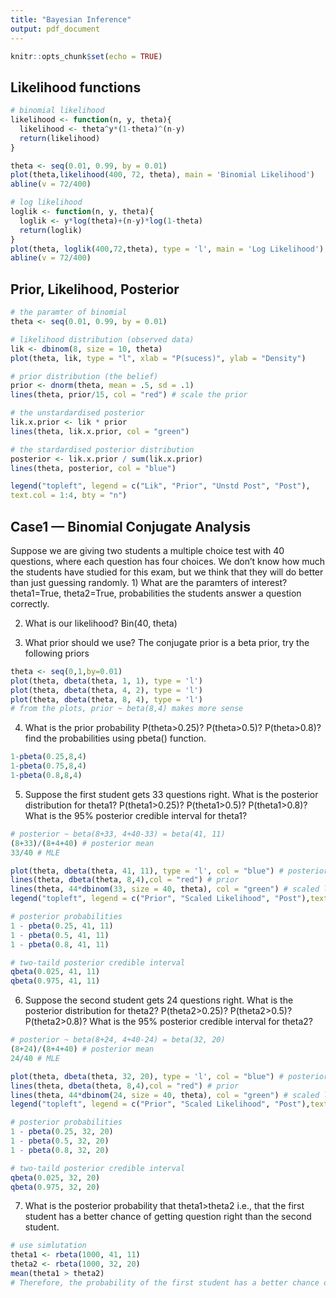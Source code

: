 ```yaml
---
title: "Bayesian Inference"
output: pdf_document
---
```


```r
knitr::opts_chunk$set(echo = TRUE)
```

## Likelihood functions
```r
# binomial likelihood
likelihood <- function(n, y, theta){
  likelihood <- theta^y*(1-theta)^(n-y)
  return(likelihood)
}

theta <- seq(0.01, 0.99, by = 0.01)
plot(theta,likelihood(400, 72, theta), main = 'Binomial Likelihood')
abline(v = 72/400)

# log likelihood
loglik <- function(n, y, theta){
  loglik <- y*log(theta)+(n-y)*log(1-theta)
  return(loglik)
}
plot(theta, loglik(400,72,theta), type = 'l', main = 'Log Likelihood')
abline(v = 72/400)
```

## Prior, Likelihood, Posterior
```r
# the paramter of binomial
theta <- seq(0.01, 0.99, by = 0.01)

# likelihood distribution (observed data)
lik <- dbinom(8, size = 10, theta)
plot(theta, lik, type = "l", xlab = "P(sucess)", ylab = "Density")

# prior distribution (the belief)
prior <- dnorm(theta, mean = .5, sd = .1)
lines(theta, prior/15, col = "red") # scale the prior

# the unstardardised posterior
lik.x.prior <- lik * prior
lines(theta, lik.x.prior, col = "green")

# the stardardised posterior distribution
posterior <- lik.x.prior / sum(lik.x.prior)
lines(theta, posterior, col = "blue")

legend("topleft", legend = c("Lik", "Prior", "Unstd Post", "Post"),
text.col = 1:4, bty = "n")

```

## Case1 --- Binomial Conjugate Analysis
Suppose we are giving two students a multiple choice test with 40 questions, where each question has four choices. We don't know how much the students have studied for this exam, but we think that they will do better than just guessing randomly. 
1) What are the paramters of interest?
theta1=True, theta2=True, probabilities the students answer a question correctly. 

2) What is our likelihood?
Bin(40, theta)

3) What prior should we use?
The conjugate prior is a beta prior, try the following priors
```r
theta <- seq(0,1,by=0.01)
plot(theta, dbeta(theta, 1, 1), type = 'l')
plot(theta, dbeta(theta, 4, 2), type = 'l')
plot(theta, dbeta(theta, 8, 4), type = 'l')
# from the plots, prior ~ beta(8,4) makes more sense

```

4) What is the prior probability P(theta>0.25)? P(theta>0.5)? P(theta>0.8)?
find the probabilities using pbeta() function. 
```r
1-pbeta(0.25,8,4)
1-pbeta(0.75,8,4)
1-pbeta(0.8,8,4)
```

5) Suppose the first student gets 33 questions right. What is the posterior distribution for theta1? P(theta1>0.25)? P(theta1>0.5)? P(theta1>0.8)? What is the 95% posterior credible interval for theta1?
```r
# posterior ~ beta(8+33, 4+40-33) = beta(41, 11)
(8+33)/(8+4+40) # posterior mean
33/40 # MLE

plot(theta, dbeta(theta, 41, 11), type = 'l', col = "blue") # posterior
lines(theta, dbeta(theta, 8,4),col = "red") # prior
lines(theta, 44*dbinom(33, size = 40, theta), col = "green") # scaled likelihood (observed) 
legend("topleft", legend = c("Prior", "Scaled Likelihood", "Post"),text.col = 2:4, bty = "n")

# posterior probabilities
1 - pbeta(0.25, 41, 11)
1 - pbeta(0.5, 41, 11)
1 - pbeta(0.8, 41, 11)

# two-taild posterior credible interval
qbeta(0.025, 41, 11)
qbeta(0.975, 41, 11)
```

6) Suppose the second student gets 24 questions right. What is the posterior distribution for theta2? P(theta2>0.25)? P(theta2>0.5)? P(theta2>0.8)? What is the 95% posterior credible interval for theta2?
```r
# posterior ~ beta(8+24, 4+40-24) = beta(32, 20)
(8+24)/(8+4+40) # posterior mean
24/40 # MLE

plot(theta, dbeta(theta, 32, 20), type = 'l', col = "blue") # posterior
lines(theta, dbeta(theta, 8,4),col = "red") # prior
lines(theta, 44*dbinom(24, size = 40, theta), col = "green") # scaled likelihood (observed) 
legend("topleft", legend = c("Prior", "Scaled Likelihood", "Post"),text.col = 2:4, bty = "n")

# posterior probabilities
1 - pbeta(0.25, 32, 20)
1 - pbeta(0.5, 32, 20)
1 - pbeta(0.8, 32, 20)

# two-taild posterior credible interval
qbeta(0.025, 32, 20)
qbeta(0.975, 32, 20)
```

7) What is the posterior probability that theta1>theta2 i.e., that the first student has a better chance of getting question right than the second student. 
```r
# use simlutation
theta1 <- rbeta(1000, 41, 11)
theta2 <- rbeta(1000, 32, 20)
mean(theta1 > theta2)
# Therefore, the probability of the first student has a better chance of getting question right than the second student is 97.3%
```












